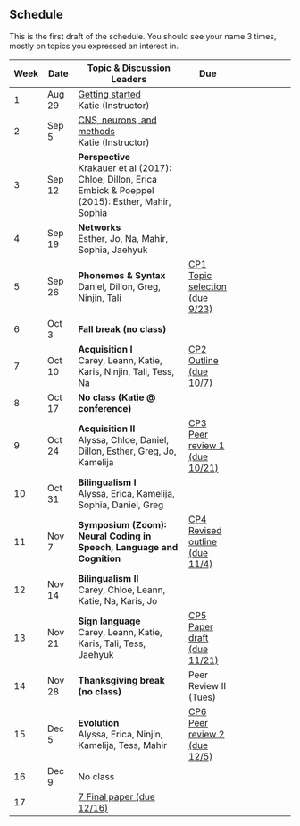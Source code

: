 ## Schedule 

::: {.callout-warning title="Under Construction"}
This is the first draft of the schedule. You should see your name 3 times, mostly on topics you expressed an interest in. 
:::

| Week | Date |  Topic & Discussion Leaders | Due  |
| -  | -- |  ------- | --- | ---- |
| 1 | Aug 29 | [Getting started](getting-started.qmd) <br> Katie (Instructor) | |
| 2 | Sep 5 | [CNS, neurons, and methods](cns-neurons-methods.qmd) <br> Katie (Instructor) |  |
| 3 | Sep 12 | **Perspective** <br> Krakauer et al (2017): Chloe, Dillon, Erica <br> Embick & Poeppel (2015): Esther, Mahir, Sophia |  |
| 4 | Sep 19 | **Networks** <br> Esther, Jo, Na, Mahir, Sophia, Jaehyuk |   | 
| 5 | Sep 26 | **Phonemes & Syntax** <br> Daniel, Dillon, Greg, Ninjin, Tali | [CP1 Topic selection (due 9/23)](/final_paper/checkpoint-1.qmd)  |
| 6 | Oct 3 | **Fall break (no class)**  | |
| 7 | Oct 10 | **Acquisition I** <br> Carey, Leann, Katie, Karis, Ninjin, Tali, Tess, Na | [CP2 Outline (due 10/7)](/final_paper/checkpoint-2.qmd)  | 
| 8 | Oct 17 | **No class (Katie @ conference)** | | 
| 9 | Oct 24 | **Acquisition II** <br> Alyssa, Chloe, Daniel, Dillon, Esther, Greg, Jo, Kamelija  | [CP3 Peer review 1 (due 10/21)]()  | 
| 10 | Oct 31 | **Bilingualism I** <br> Alyssa, Erica, Kamelija, Sophia, Daniel, Greg |  |
| 11 | Nov 7 | **Symposium (Zoom):**<br>**Neural Coding in Speech, Language and Cognition**  | [CP4 Revised outline (due 11/4)]() |
| 12 | Nov 14 | **Bilingualism II** <br> Carey, Chloe, Leann, Katie, Na, Karis, Jo |  | 
| 13 | Nov 21 | **Sign language** <br> Carey, Leann, Katie, Karis, Tali, Tess, Jaehyuk  |  [CP5 Paper draft (due 11/21)]()   | 
| 14 | Nov 28 |**Thanksgiving break (no class)**    | Peer Review II (Tues) |
| 15 | Dec 5 | **Evolution**  <br>  Alyssa, Erica, Ninjin, Kamelija, Tess, Mahir | [CP6 Peer review 2 (due 12/5)]() |
| 16 | Dec 9 | No class |    |
| 17 |  | [7 Final paper (due 12/16)]() | 